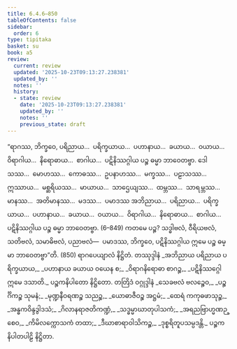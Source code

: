 ```yaml
---
title: 6.4.6–850
tableOfContents: false
sidebar:
  order: 6
type: tipitaka
basket: su
book: a5
review:
  current: review
  updated: '2025-10-23T09:13:27.238381'
  updated_by: ''
  notes: ''
  history:
  - state: review
    date: '2025-10-23T09:13:27.238381'
    updated_by: ''
    notes: ''
    previous_state: draft
---
```



<ReviewStatus review={frontmatter.review} showDetails={true} />

<HypothesisAnnotation frontmatter={frontmatter} />

<DynamicBreadcrumb />

<Division number="308–1151" book="a5" e="ch" v="16">

<Paragraph number="1411" book="a5">
“ရာဂဿ, ဘိက္ခဝေ, ပရိညာယ…  ပရိက္ခယာယ…  ပဟာနာယ…  ခယာယ…  ဝယာယ…  ဝိရာဂါယ…  နိရောဓာယ…  စာဂါယ…  ပဋိနိဿဂ္ဂါယ ပဉ္စ ဓမ္မာ ဘာဝေတဗ္ဗာ. ဒေါသဿ…  မောဟဿ…  ကောဓဿ…  ဥပနာဟဿ…  မက္ခဿ…  ပဠာသဿ…  ဣဿာယ…  မစ္ဆရိယဿ…  မာယာယ…  သာဌေယျဿ…  ထမ္ဘဿ…  သာရမ္ဘဿ…  မာနဿ…  အတိမာနဿ…  မဒဿ…  ပမာဒဿ အဘိညာယ…  ပရိညာယ…  ပရိက္ခယာယ…  ပဟာနာယ…  ခယာယ…  ဝယာယ…  ဝိရာဂါယ…  နိရောဓာယ…  စာဂါယ…  ပဋိနိဿဂ္ဂါယ ပဉ္စ ဓမ္မာ ဘာဝေတဗ္ဗာ. (6–849)
</Paragraph>

</Division>
<Division number="1152" book="a5" e="ch" v="16">

<Paragraph number="1412" book="a5">
ကတမေ ပဉ္စ? သဒ္ဓါဗလံ, ဝီရိယဗလံ, သတိဗလံ, သမာဓိဗလံ, ပညာဗလံ—  ပမာဒဿ, ဘိက္ခဝေ, ပဋိနိဿဂ္ဂါယ ဣမေ ပဉ္စ ဓမ္မာ ဘာဝေတဗ္ဗာ”တိ. (850)

</Paragraph>
</Division>

<Paragraph number="1413" type="center" book="a5">
ရာဂပေယျာလံ နိဋ္ဌိတံ.



</Paragraph>

<Paragraph number="1414" type="center" book="a5">
တဿုဒ္ဒါနံ


</Paragraph>

<Paragraph number="1415" type="verses" book="a5">
_အဘိညာယ ပရိညာယ ပရိက္ခယာယ,_  
_ပဟာနာယ ခယာယ ဝယေန စ;_  
_ဝိရာဂနိရောဓာ စာဂဉ္စ,_  
_ပဋိနိဿဂ္ဂေါ ဣမေ ဒသာတိ._  


</Paragraph>

<Paragraph number="1416" type="center" book="a5">
ပဉ္စကနိပါတော နိဋ္ဌိတော.



</Paragraph>

<Paragraph number="1417" type="center" book="a5">
တတြိဒံ ဝဂ္ဂုဒ္ဒါနံ


</Paragraph>

<Paragraph number="1418" type="verses" book="a5">
_သေခဗလံ ဗလဉ္စေဝ,_  
_ပဉ္စင်္ဂိကဉ္စ သုမနံ;_  
_မုဏ္ဍနီဝရဏဉ္စ သညဉ္စ,_  
_ယောဓာဇီဝဉ္စ အဋ္ဌမံ;_  
_ထေရံ ကကုဓဖာသုဉ္စ,_  
_အန္ဓကဝိန္ဒဒွါဒသံ;_  
_ဂိလာနရာဇတိကဏ္ဍံ,_  
_သဒ္ဓမ္မာဃာတုပါသကံ;_  
_အရညဗြာဟ္မဏဉ္စေဝ,_  
_ကိမိလက္ကောသကံ တထာ;_  
_ဒီဃာစာရာဝါသိကဉ္စ,_  
_ဒုစ္စရိတူပသမ္ပဒန္တိ._  


</Paragraph>

<Paragraph number="1419" type="center" book="a5">
ပဉ္စကနိပါတပါဠိ နိဋ္ဌိတာ.
</Paragraph>